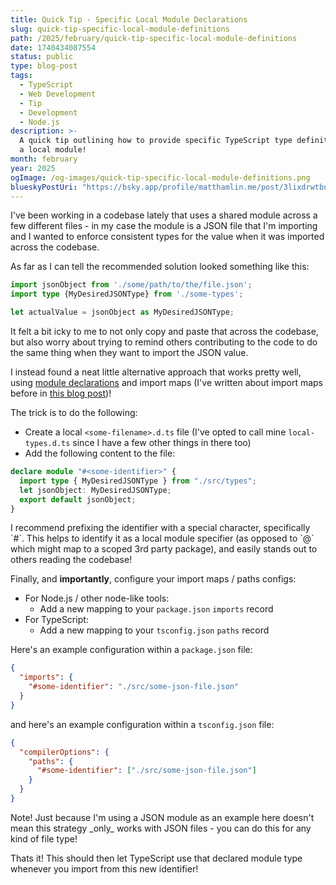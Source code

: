 ```yaml
---
title: Quick Tip - Specific Local Module Declarations
slug: quick-tip-specific-local-module-definitions
path: /2025/february/quick-tip-specific-local-module-definitions
date: 1740434087554
status: public
type: blog-post
tags:
  - TypeScript
  - Web Development
  - Tip
  - Development
  - Node.js
description: >-
  A quick tip outlining how to provide specific TypeScript type definitions for
  a local module!
month: february
year: 2025
ogImage: /og-images/quick-tip-specific-local-module-definitions.png
blueskyPostUri: "https://bsky.app/profile/matthamlin.me/post/3lixdrwtbuk2k"
---
```



I've been working in a codebase lately that uses a shared module across a few different files - in my case the module is a JSON file that I'm importing and I wanted to enforce consistent types for the value when it was imported across the codebase.

As far as I can tell the recommended solution looked something like this:

```ts
import jsonObject from './some/path/to/the/file.json';
import type {MyDesiredJSONType} from './some-types';

let actualValue = jsonObject as MyDesiredJSONType;
```

It felt a bit icky to me to not only copy and paste that across the codebase, but also worry about trying to remind others contributing to the code to do the same thing when they want to import the JSON value.

I instead found a neat little alternative approach that works pretty well, using [module declarations](https://www.totaltypescript.com/books/total-typescript-essentials/modules-scripts-and-declaration-files#declare-module) and import maps (I've written about import maps before in [this blog post](blog/2024/december/a-quick-look-at-import-maps))!

The trick is to do the following:

- Create a local `<some-filename>.d.ts` file (I've opted to call mine `local-types.d.ts` since I have a few other things in there too)
- Add the following content to the file:

```ts
declare module "#<some-identifier>" {
  import type { MyDesiredJSONType } from "./src/types";
  let jsonObject: MyDesiredJSONType;
  export default jsonObject;
}
```

<Callout>
I recommend prefixing the identifier with a special character, specifically `#`. This helps to identify it as a local module specifier (as opposed to `@` which might map to a scoped 3rd party package), and easily stands out to others reading the codebase!
</Callout>

Finally, and **importantly**, configure your import maps / paths configs:

- For Node.js / other node-like tools:
	- Add a new mapping to your `package.json` `imports` record
- For TypeScript:
	- Add a new mapping to your `tsconfig.json` `paths` record

Here's an example configuration within a `package.json` file:
```json
{
  "imports": {
    "#some-identifier": "./src/some-json-file.json"
  }
}
```

and here's an example configuration within a `tsconfig.json` file:

```json
{
  "compilerOptions": {
    "paths": {
      "#some-identifier": ["./src/some-json-file.json"]
    }
  }
}
```

<Callout>
Note! Just because I'm using a JSON module as an example here doesn't mean this strategy _only_ works with JSON files - you can do this for any kind of file type!
</Callout>

Thats it! This should then let TypeScript use that declared module type whenever you import from this new identifier!

